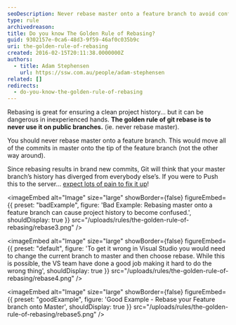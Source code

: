 ```yaml
---
seoDescription: Never rebase master onto a feature branch to avoid confusing project history and ensuring clean collaboration.
type: rule
archivedreason:
title: Do you know The Golden Rule of Rebasing?
guid: 9302157e-0ca6-48d3-9f59-46af0c035b9c
uri: the-golden-rule-of-rebasing
created: 2016-02-15T20:11:38.0000000Z
authors:
  - title: Adam Stephensen
    url: https://ssw.com.au/people/adam-stephensen
related: []
redirects:
  - do-you-know-the-golden-rule-of-rebasing
---
```


Rebasing is great for ensuring a clean project history... but it can be dangerous in inexperienced hands.
**The golden rule of git rebase is to never use it on public branches.** (ie. never rebase master).

You should never rebase master onto a feature branch. This would move all of the commits in master onto the tip of the feature branch (not the other way around).

Since rebasing results in brand new commits, Git will think that your master branch’s history has diverged from everybody else’s. If you were to Push this to the server... [expect lots of pain to fix it up](https://www.atlassian.com/git/tutorials/merging-vs-rebasing/the-golden-rule-of-rebasing)!

<imageEmbed
  alt="Image"
  size="large"
  showBorder={false}
  figureEmbed={{
    preset: "badExample",
    figure: 'Bad Example: Rebasing master onto a feature branch can cause project history to become confused.',
    shouldDisplay: true
  }}
  src="/uploads/rules/the-golden-rule-of-rebasing/rebase3.png"
/>


<imageEmbed
  alt="Image"
  size="large"
  showBorder={false}
  figureEmbed={{
    preset: "default",
    figure: 'To get it wrong in Visual Studio you would need to change the current branch to master and then choose rebase. While this is possible, the VS team have done a good job making it hard to do the wrong thing',
    shouldDisplay: true
  }}
  src="/uploads/rules/the-golden-rule-of-rebasing/rebase4.png"
/>

<imageEmbed
  alt="Image"
  size="large"
  showBorder={false}
  figureEmbed={{
    preset: "goodExample",
    figure: 'Good Example - Rebase your Feature branch onto Master',
    shouldDisplay: true
  }}
  src="/uploads/rules/the-golden-rule-of-rebasing/rebase5.png"
/>
